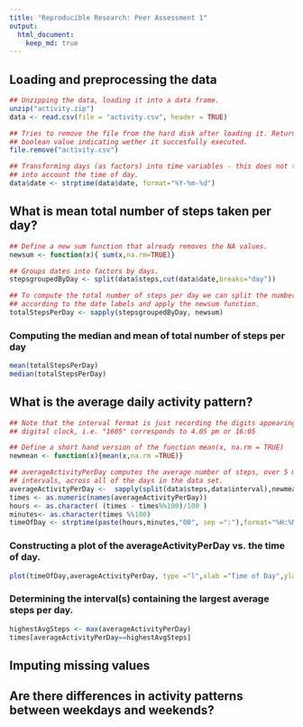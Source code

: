 ```yaml
---
title: "Reproducible Research: Peer Assessment 1"
output: 
  html_document:
    keep_md: true
---
```



## Loading and preprocessing the data
```r
## Unzipping the data, loading it into a data frame.
unzip("activity.zip")
data <- read.csv(file = "activity.csv", header = TRUE)

## Tries to remove the file from the hard disk after loading it. Returns a
## boolean value indicating wether it succesfully executed.
file.remove("activity.csv")

## Transforming days (as factors) into time variables - this does not take
## into account the time of day.
data$date <- strptime(data$date, format="%Y-%m-%d")
```

## What is mean total number of steps taken per day?
```r
## Define a new sum function that already removes the NA values.
newsum <- function(x){ sum(x,na.rm=TRUE)}

## Groups dates into factors by days.
stepsgroupedByDay <- split(data$steps,cut(data$date,breaks="day"))

## To compute the total number of steps per day we can split the number of steps
## according to the date labels and apply the newsum function.
totalStepsPerDay <- sapply(stepsgroupedByDay, newsum)
```
### Computing the median and mean of total number of steps per day
```r
mean(totalStepsPerDay)
median(totalStepsPerDay)
```


## What is the average daily activity pattern?
```r
## Note that the interval format is just recording the digits appearing in a
## digital clock, i.e. "1605" corresponds to 4.05 pm or 16:05

## Define a short hand version of the function mean(x, na.rm = TRUE)
newmean <- function(x){mean(x,na.rm =TRUE)}

## averageActivityPerDay computes the average number of steps, over 5 minute
## intervals, across all of the days in the data set.
averageActivityPerDay <-  sapply(split(data$steps,data$interval),newmean)
times <- as.numeric(names(averageActivityPerDay))
hours <- as.character( (times - times%%100)/100 )
minutes<- as.character(times %%100)
timeOfDay <- strptime(paste(hours,minutes,"00", sep =":"),format="%H:%M:%S")
```
### Constructing a plot of the averageActivityPerDay vs. the time of day.
```r
plot(timeOfDay,averageActivityPerDay, type ="l",xlab ="Time of Day",ylab="Average Steps per Day")
```
### Determining the interval(s) containing the largest average steps per day.
```r
highestAvgSteps <- max(averageActivityPerDay)
times[averageActivityPerDay==highestAvgSteps]
```

## Imputing missing values



## Are there differences in activity patterns between weekdays and weekends?
